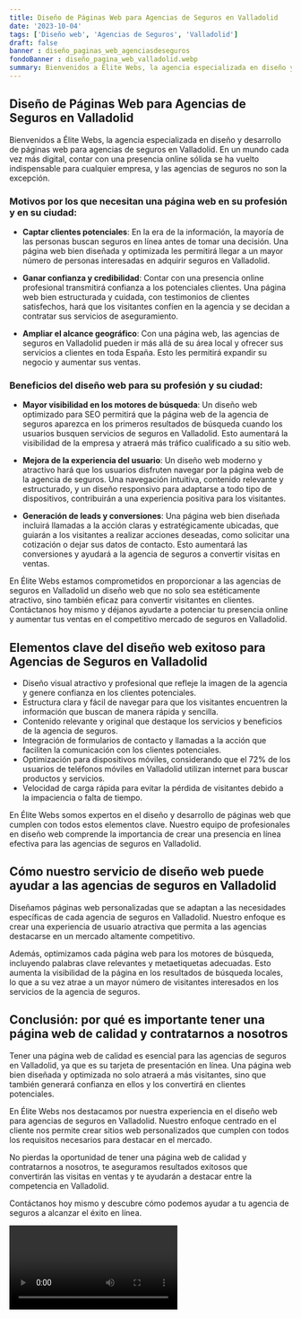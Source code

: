 ```yaml
---
title: Diseño de Páginas Web para Agencias de Seguros en Valladolid
date: '2023-10-04'
tags: ['Diseño web', 'Agencias de Seguros', 'Valladolid']
draft: false
banner : diseño_paginas_web_agenciasdeseguros
fondoBanner : diseño_pagina_web_valladolid.webp
summary: Bienvenidos a Élite Webs, la agencia especializada en diseño y desarrollo de páginas web para agencias de seguros en Valladolid. En un mundo cada vez más digital, contar con una presencia online sólida se ha vuelto indispensable para cualquier empresa, y las agencias de seguros no son la excepción.
---
```


## Diseño de Páginas Web para Agencias de Seguros en Valladolid

Bienvenidos a Élite Webs, la agencia especializada en diseño y desarrollo de páginas web para agencias de seguros en Valladolid. En un mundo cada vez más digital, contar con una presencia online sólida se ha vuelto indispensable para cualquier empresa, y las agencias de seguros no son la excepción.

### Motivos por los que necesitan una página web en su profesión y en su ciudad:

- **Captar clientes potenciales**: En la era de la información, la mayoría de las personas buscan seguros en línea antes de tomar una decisión. Una página web bien diseñada y optimizada les permitirá llegar a un mayor número de personas interesadas en adquirir seguros en Valladolid.

- **Ganar confianza y credibilidad**: Contar con una presencia online profesional transmitirá confianza a los potenciales clientes. Una página web bien estructurada y cuidada, con testimonios de clientes satisfechos, hará que los visitantes confíen en la agencia y se decidan a contratar sus servicios de aseguramiento.

- **Ampliar el alcance geográfico**: Con una página web, las agencias de seguros en Valladolid pueden ir más allá de su área local y ofrecer sus servicios a clientes en toda España. Esto les permitirá expandir su negocio y aumentar sus ventas.

### Beneficios del diseño web para su profesión y su ciudad:

- **Mayor visibilidad en los motores de búsqueda**: Un diseño web optimizado para SEO permitirá que la página web de la agencia de seguros aparezca en los primeros resultados de búsqueda cuando los usuarios busquen servicios de seguros en Valladolid. Esto aumentará la visibilidad de la empresa y atraerá más tráfico cualificado a su sitio web.

- **Mejora de la experiencia del usuario**: Un diseño web moderno y atractivo hará que los usuarios disfruten navegar por la página web de la agencia de seguros. Una navegación intuitiva, contenido relevante y estructurado, y un diseño responsivo para adaptarse a todo tipo de dispositivos, contribuirán a una experiencia positiva para los visitantes.

- **Generación de leads y conversiones**: Una página web bien diseñada incluirá llamadas a la acción claras y estratégicamente ubicadas, que guiarán a los visitantes a realizar acciones deseadas, como solicitar una cotización o dejar sus datos de contacto. Esto aumentará las conversiones y ayudará a la agencia de seguros a convertir visitas en ventas.

En Élite Webs estamos comprometidos en proporcionar a las agencias de seguros en Valladolid un diseño web que no solo sea estéticamente atractivo, sino también eficaz para convertir visitantes en clientes. Contáctanos hoy mismo y déjanos ayudarte a potenciar tu presencia online y aumentar tus ventas en el competitivo mercado de seguros en Valladolid.

<GifSeo />

<Cta />

## Elementos clave del diseño web exitoso para Agencias de Seguros en Valladolid

- Diseño visual atractivo y profesional que refleje la imagen de la agencia y genere confianza en los clientes potenciales.
- Estructura clara y fácil de navegar para que los visitantes encuentren la información que buscan de manera rápida y sencilla.
- Contenido relevante y original que destaque los servicios y beneficios de la agencia de seguros.
- Integración de formularios de contacto y llamadas a la acción que faciliten la comunicación con los clientes potenciales.
- Optimización para dispositivos móviles, considerando que el 72% de los usuarios de teléfonos móviles en Valladolid utilizan internet para buscar productos y servicios.
- Velocidad de carga rápida para evitar la pérdida de visitantes debido a la impaciencia o falta de tiempo.

En Élite Webs somos expertos en el diseño y desarrollo de páginas web que cumplen con todos estos elementos clave. Nuestro equipo de profesionales en diseño web comprende la importancia de crear una presencia en línea efectiva para las agencias de seguros en Valladolid.

## Cómo nuestro servicio de diseño web puede ayudar a las agencias de seguros en Valladolid

Diseñamos páginas web personalizadas que se adaptan a las necesidades específicas de cada agencia de seguros en Valladolid. Nuestro enfoque es crear una experiencia de usuario atractiva que permita a las agencias destacarse en un mercado altamente competitivo.

Además, optimizamos cada página web para los motores de búsqueda, incluyendo palabras clave relevantes y metaetiquetas adecuadas. Esto aumenta la visibilidad de la página en los resultados de búsqueda locales, lo que a su vez atrae a un mayor número de visitantes interesados en los servicios de la agencia de seguros.

## Conclusión: por qué es importante tener una página web de calidad y contratarnos a nosotros

Tener una página web de calidad es esencial para las agencias de seguros en Valladolid, ya que es su tarjeta de presentación en línea. Una página web bien diseñada y optimizada no solo atraerá a más visitantes, sino que también generará confianza en ellos y los convertirá en clientes potenciales.

En Élite Webs nos destacamos por nuestra experiencia en el diseño web para agencias de seguros en Valladolid. Nuestro enfoque centrado en el cliente nos permite crear sitios web personalizados que cumplen con todos los requisitos necesarios para destacar en el mercado.

No pierdas la oportunidad de tener una página web de calidad y contratarnos a nosotros, te aseguramos resultados exitosos que convertirán las visitas en ventas y te ayudarán a destacar entre la competencia en Valladolid.

Contáctanos hoy mismo y descubre cómo podemos ayudar a tu agencia de seguros a alcanzar el éxito en línea.

<Video />

<CtaBot job='Agencias de Seguros' city='Valladolid'/>

<Gmaps query='Valladolid+españa+maps' />